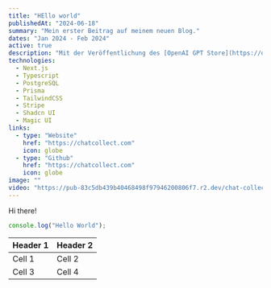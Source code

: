 ```yaml
---
title: "HEllo world"
publishedAt: "2024-06-18"
summary: "Mein erster Beitrag auf meinem neuen Blog."
dates: "Jan 2024 - Feb 2024"
active: true
description: "Mit der Veröffentlichung des [OpenAI GPT Store](https://openai.com/blog/introducing-the-gpt-store) habe ich beschlossen, ein SaaS zu entwickeln, das es Nutzern ermöglicht, E-Mail-Adressen von ihren GPT-Nutzern zu sammeln. Das ist eine großartige Möglichkeit, eine Zielgruppe aufzubauen und die Nutzung der GPT-API zu monetarisieren."
technologies:
  - Next.js
  - Typescript
  - PostgreSQL
  - Prisma
  - TailwindCSS
  - Stripe
  - Shadcn UI
  - Magic UI
links:
  - type: "Website"
    href: "https://chatcollect.com"
    icon: globe
  - type: "Github"
    href: "https://chatcollect.com"
    icon: globe
image: ""
video: "https://pub-83c5db439b40468498f97946200806f7.r2.dev/chat-collect.mp4"
---
```


Hi there!

```jsx
console.log("Hello World");
```

| Header 1 | Header 2 |
| -------- | -------- |
| Cell 1   | Cell 2   |
| Cell 3   | Cell 4   |
